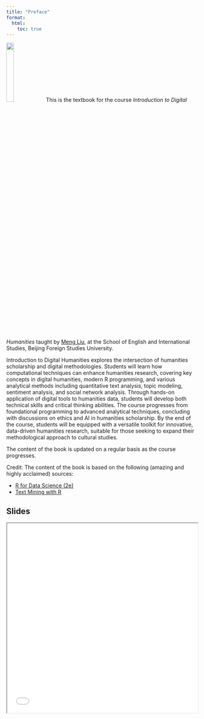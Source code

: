 ```yaml
---
title: "Preface"
format:
  html:
    toc: true
---
```


::: {.callout .image-wrap}
![](../images/Meng.png){width=20%}
This is the textbook for the course *Introduction to Digital Humanities* taught by [Meng Liu](https://mengliu.info), at the School of English and International Studies, Beijing Foreign Studies University. 
:::


[Introduction to Digital Humanities]{.highlight-blue} explores the intersection of humanities scholarship and digital methodologies. Students will learn how computational techniques can enhance humanities research, covering key concepts in digital humanities, modern R programming, and various analytical methods including quantitative text analysis, topic modeling, sentiment analysis, and social network analysis. Through hands-on application of digital tools to humanities data, students will develop both technical skills and critical thinking abilities. The course progresses from foundational programming to advanced analytical techniques, concluding with discussions on ethics and AI in humanities scholarship. By the end of the course, students will be equipped with a versatile toolkit for innovative, data-driven humanities research, suitable for those seeking to expand their methodological approach to cultural studies.

The content of the book is updated on a regular basis as the course progresses. 

::: {.callout-note}
Credit: The content of the book is based on the following (amazing and highly acclaimed) sources: 

- [R for Data Science (2e)](https://r4ds.hadley.nz/)
- [Text Mining with R](https://www.tidytextmining.com/)
:::



## Slides {.unnumbered}

<iframe src="/slides/s-preface.html" width="100%" height="500px"></iframe>

